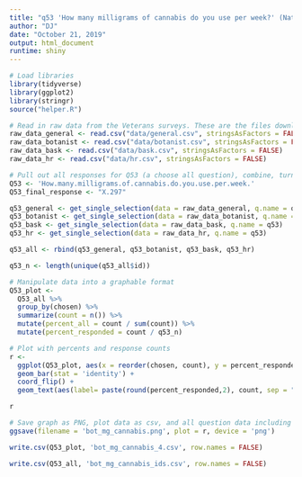 ```yaml
---
title: "q53 'How many milligrams of cannabis do you use per week?' (National Veterans)"
author: "DJ"
date: "October 21, 2019"
output: html_document
runtime: shiny
---
```


```r
# Load libraries
library(tidyverse)
library(ggplot2)
library(stringr)
source("helper.R")
```

```r
# Read in raw data from the Veterans surveys. These are the files downloaded from survey monkey saved as a .csv
raw_data_general <- read.csv("data/general.csv", stringsAsFactors = FALSE)
raw_data_botanist <- read.csv("data/botanist.csv", stringsAsFactors = FALSE)
raw_data_bask <- read.csv("data/bask.csv", stringsAsFactors = FALSE)
raw_data_hr <- read.csv("data/hr.csv", stringsAsFactors = FALSE)
```

```r
# Pull out all responses for Q53 (a choose all question), combine, turn into a tidy data format for further processing then determine 'question n'
Q53 <- 'How.many.milligrams.of.cannabis.do.you.use.per.week.'
Q53_final_response <- "X.297"

q53_general <- get_single_selection(data = raw_data_general, q.name = q53)
q53_botanist <- get_single_selection(data = raw_data_botanist, q.name = q53)
q53_bask <- get_single_selection(data = raw_data_bask, q.name = q53)
q53_hr <- get_single_selection(data = raw_data_hr, q.name = q53)

q53_all <- rbind(q53_general, q53_botanist, q53_bask, q53_hr)

q53_n <- length(unique(q53_all$id))
```

```r
# Manipulate data into a graphable format
Q53_plot <-
  Q53_all %>%
  group_by(chosen) %>%
  summarize(count = n()) %>%
  mutate(percent_all = count / sum(count)) %>%
  mutate(percent_responded = count / q53_n)
```

```r
# Plot with percents and response counts
r <- 
  ggplot(Q53_plot, aes(x = reorder(chosen, count), y = percent_responded)) +
  geom_bar(stat = 'identity') +
  coord_flip() +
  geom_text(aes(label= paste(round(percent_responded,2), count, sep = "***")))

r
```

```r
# Save graph as PNG, plot data as csv, and all question data including response IDs as csv (save question n and N at end of plot file as "_x.x")
ggsave(filename = 'bot_mg_cannabis.png', plot = r, device = 'png')

write.csv(Q53_plot, 'bot_mg_cannabis_4.csv', row.names = FALSE)

write.csv(Q53_all, 'bot_mg_cannabis_ids.csv', row.names = FALSE)
```
